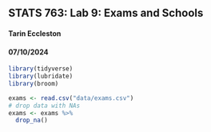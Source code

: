 ## STATS 763: Lab 9: Exams and Schools
#### Tarin Eccleston
#### 07/10/2024

```r
library(tidyverse)
library(lubridate)
library(broom)
```

```r
exams <- read.csv("data/exams.csv")
# drop data with NAs
exams <- exams %>%
  drop_na()
```

